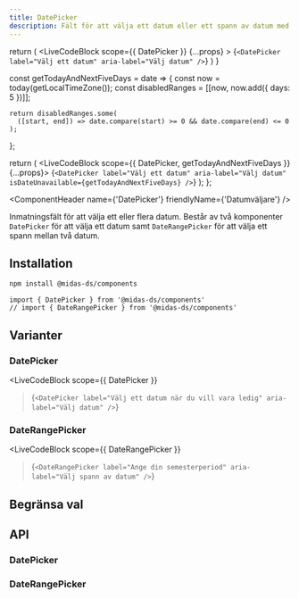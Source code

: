 ```yaml
---
title: DatePicker
description: Fält för att välja ett datum eller ett spann av datum med kalender.
---
```



  return (
    <LiveCodeBlock
      scope={{ DatePicker }}
      {...props}
    >
      {`<DatePicker label="Välj ett datum" aria-label="Välj datum" />`}
    </LiveCodeBlock>
  )
}

  const getTodayAndNextFiveDays = date => {
    const now = today(getLocalTimeZone());
    const disabledRanges = [[now, now.add({ days: 5 })]];

    return disabledRanges.some(
      ([start, end]) => date.compare(start) >= 0 && date.compare(end) <= 0
    );

};

return (
<LiveCodeBlock scope={{ DatePicker, getTodayAndNextFiveDays }} {...props}>
{`<DatePicker label="Välj ett datum" aria-label="Välj datum" isDateUnavailable={getTodayAndNextFiveDays} />`}
</LiveCodeBlock>
);
};

<ComponentHeader
  name={'DatePicker'}
  friendlyName={'Datumväljare'}
/>

Inmatningsfält för att välja ett eller flera datum. Består av två komponenter `DatePicker` för att välja ett datum samt `DateRangePicker` för att välja ett spann mellan två datum.

<Example hideCode />

## Installation

```bash npm2yarn
npm install @midas-ds/components
```

```tsx
import { DatePicker } from '@midas-ds/components'
// import { DateRangePicker } from '@midas-ds/components'
```

<Example hideExample />

## Varianter

### DatePicker

<LiveCodeBlock
  scope={{ DatePicker }}
>{`<DatePicker label="Välj ett datum när du vill vara ledig" aria-label="Välj datum" />`}</LiveCodeBlock>

### DateRangePicker

<LiveCodeBlock
  scope={{ DateRangePicker }}
>{`<DateRangePicker label="Ange din semesterperiod" aria-label="Välj spann av datum" />`}</LiveCodeBlock>

## Begränsa val

<UnavailableDateExample />

## API

### DatePicker

<PropTable name='DatePicker' />

### DateRangePicker

<PropTable
  name='DateRangePicker'
  defaultOpen={false}
/>

